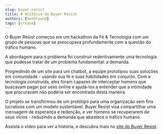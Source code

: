 ```yaml
---
slug: buyer-resist
title: A História do Buyer Resist
authors: [bethround]
tags: [create]
---
```



O Buyer Resist começou em um hackathon da Fé & Tecnologia com um grupo de pessoas que se
preocupava profundamente com a questão do tráfico humano.

A abordagem para o problema foi construir redentivamente uma tecnologia que pudesse
tratar de um problema fundamental: a demanda.

<!--truncate-->

Progredindo de um site para um chatbot, a equipe prototipou suas soluções em comunidade -
usando sua fé e suas habilidades em conjunto. Com a tecnologia construída, eles foram
capazes de interceptar homens que buscavam pagar por sexo online e ajudá-los a entender
que a intimidade que procuravam não poderia ser encontrada desta maneira.

O projeto se transformou de um protótipo para uma organização sem fins lucrativos com um
modelo sustentável. Buyer Resist visa compartilhar uma mensagem de esperança e redenção,
e ver homens se recuperarem de seus vícios - reduzindo a demanda que abastece o tráfico
humano.

Assista o vídeo para ver a história, e descubra mais no [site do Buyer Resist](https://www.buyerresist.ca/who-we-are).

<div className={styles.videos}>
  <YouTubeVideo
    id="rf2OSM0TH5o"
    title="Encerrando o Tráfico Humano no Ponto de Demanda"
  />
</div>
